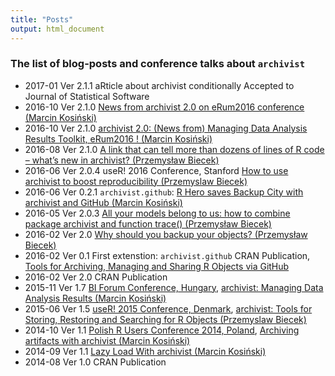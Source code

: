 ---
title: "Posts"
output: html_document
---
<!--
%\VignetteEngine{knitr::knitr}
%\VignetteIndexEntry{Posts}
%\VignetteEncoding{UTF-8}
-->

###  The list of blog-posts and conference talks about `archivist`

- 2017-01 Ver 2.1.1 aRticle about archivist conditionally Accepted to Journal of Statistical Software
- 2016-10 Ver 2.1.0 [News from archivist 2.0 on eRum2016 conference (Marcin Kosiński)](https://www.r-bloggers.com/news-from-archivist-2-0-on-erum2016-conference/)
- 2016-10 Ver 2.1.0 [archivist 2.0: (News from)
Managing Data Analysis Results Toolkit, eRum2016 ! (Marcin Kosiński)](http://r-addict.com/eRum2016/#/)
- 2016-08 Ver 2.1.0 [A link that can tell more than dozens of lines of R code – what’s new in archivist? (Przemysław Biecek)](https://www.r-bloggers.com/a-link-that-can-tell-more-than-dozens-of-lines-of-r-code-whats-new-in-archivist/)
- 2016-06 Ver 2.0.4 useR! 2016 Conference, Stanford [How to use archivist
to boost reproducibility (Przemyslaw Biecek)](https://channel9.msdn.com/Events/useR-international-R-User-conference/useR2016/How-to-use-the-archivist-package-to-boost-reproducibility-of-your-research)
- 2016-06 Ver 0.2.1 `archivist.github`: [R Hero saves Backup City with archivist and GitHub (Marcin Kosiński)](http://www.r-bloggers.com/r-hero-saves-backup-city-with-archivist-and-github/)
- 2016-05 Ver 2.0.3 [All your models belong to us: how to combine package archivist and function trace() (Przemysław Biecek)](http://www.r-bloggers.com/all-your-models-belong-to-us-how-to-combine-package-archivist-and-function-trace/)
- 2016-02 Ver 2.0 [Why should you backup your objects? (Przemysław Biecek)](http://www.r-bloggers.com/why-should-you-backup-your-r-objects/)
- 2016-02 Ver 0.1 First extenstion: `archivist.github` CRAN Publication, [Tools for Archiving, Managing and Sharing R Objects via GitHub](http://marcinkosinski.github.io/archivist.github/)
- 2016-02 Ver 2.0 CRAN Publication 
- 2015-11 Ver 1.7 [BI Forum Conference, Hungary](https://budapestbi2015.sched.org/event/4JA8/archivist-managing-data-analysis-results), [
archivist: Managing Data Analysis Results
(Marcin Kosiński)](https://github.com/pbiecek/archivist/tree/gh-pages/files/archivist_BIFORUM.pdf)   
- 2015-06 Ver 1.5 [useR! 2015 Conference, Denmark](http://user2015.math.aau.dk/), [archivist: Tools for Storing, Restoring and Searching for R Objects (Przemyslaw Biecek)](http://user2015.math.aau.dk/presentations/185.pdf)
- 2014-10 Ver 1.1 [Polish R Users Conference 2014, Poland](http://www.estymator.ue.poznan.pl/pazur/), [Archiving artifacts with archivist (Marcin Kosiński)](https://github.com/MarcinKosinski/Museum/blob/master/pazur_kosinski.pdf)
- 2014-09 Ver 1.1 [Lazy Load With archivist (Marcin Kosiński)](http://smarterpoland.pl/index.php/2014/09/lazy-load-with-archivist/)
- 2014-08 Ver 1.0 CRAN Publication
